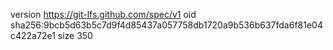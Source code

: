 version https://git-lfs.github.com/spec/v1
oid sha256:9bcb5d63b5c7d9f4d85437a057758db1720a9b536b637fda6f81e04c422a72e1
size 350

